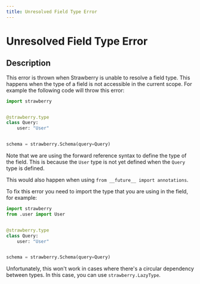 ```yaml
---
title: Unresolved Field Type Error
---
```


# Unresolved Field Type Error

## Description

This error is thrown when Strawberry is unable to resolve a field type. This
happens when the type of a field is not accessible in the current scope. For
example the following code will throw this error:

```python
import strawberry


@strawberry.type
class Query:
    user: "User"


schema = strawberry.Schema(query=Query)
```

<Note>


Note that we are using the forward reference syntax to define the type of the
field. This is because the `User` type is not yet defined when the `Query` type
is defined.

This would also happen when using `from __future__ import annotations`.

</Note>


To fix this error you need to import the type that you are using in the field,
for example:

```python
import strawberry
from .user import User


@strawberry.type
class Query:
    user: "User"


schema = strawberry.Schema(query=Query)
```

Unfortunately, this won't work in cases where there's a circular dependency
between types. In this case, you can use `strawberry.LazyType`.

<!-- TODO: document lazy type -->
